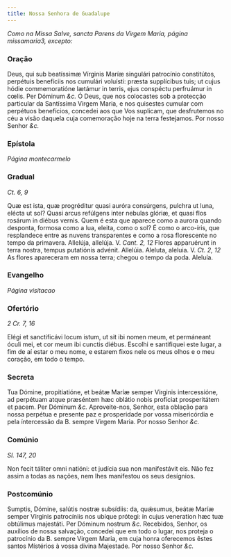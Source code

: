 ```yaml
---
title: Nossa Senhora de Guadalupe
---
```


<em>
  Como na Missa Salve, sancta Parens da Virgem Maria, página missamaria3,
  excepto:
</em>

### Oração

<div class="grid grid-cols-2 gap-5">
  <span class="text-justify">
    Deus, qui sub beatíssimæ Vírginis Maríæ singulári patrocínio constitútos,
    perpétuis benefíciis nos cumulári voluísti: præsta supplícibus tuis; ut
    cujus hódie commemoratióne lætámur in terris, ejus conspéctu perfruámur in
    cœlis. Per Dóminum <em>&c.</em>
  </span>
  <span class="text-justify">
    Ó Deus, que nos colocastes sob a protecção particular da Santíssima Virgem
    Maria, e nos quisestes cumular com perpétuos benefícios, concedei aos que
    Vos suplicam, que desfrutemos no céu a visão daquela cuja comemoração hoje
    na terra festejamos. Por nosso Senhor <em>&c.</em>
  </span>
</div>

### Epístola 

_Página montecarmelo_

### Gradual 

_Ct. 6, 9_

<div class="grid grid-cols-2 gap-5">
  <span class="text-justify">
    Quæ est ista, quæ progréditur quasi auróra consúrgens, pulchra ut luna,
    elécta ut sol? Quasi arcus refúlgens inter nebulas glóriæ, et quasi flos
    rosárum in diébus vernis.
  </span>
  <span class="text-justify">
    Quem é esta que aparece como a aurora quando desponta, formosa como a lua,
    eleita, como o sol? É como o arco-íris, que resplandece entre as nuvens
    transparentes e como a rosa florescente no tempo da primavera.
  </span>
  <span class="text-justify">
    Allelúja, allelúja. V. <em>Cant. 2, 12</em> Flores apparuérunt in terra
    nostra, tempus putatiónis advénit. Allelúia.
  </span>
  <span class="text-justify">
    Aleluta, aleluia. V. <em>Ct. 2, 12</em> As flores apareceram em nossa terra;
    chegou o tempo da poda. Aleluía.
  </span>
</div>

### Evangelho 

_Página visitacao_

### Ofertório 

_2 Cr. 7, 16_

<div class="grid grid-cols-2 gap-5">
  <span class="text-justify">
    Elégi et sanctificávi locum istum, ut sit ibi nomen meum, et permáneant
    óculi mei, et cor meum ibi cunctis diébus.
  </span>
  <span class="text-justify">
    Escolhi e santifiquei este lugar, a fim de aí estar o meu nome, e estarem
    fixos nele os meus olhos e o meu coração, em todo o tempo.
  </span>
</div>

### Secreta

<div class="grid grid-cols-2 gap-5">
  <span class="text-justify">
    Tua Dómine, propitiatióne, et beátæ Maríæ semper Vírginis intercessióne, ad
    perpétuam atque præséntem hæc oblátio nobis profíciat prosperitátem et
    pacem. Per Dóminum <em>&c.</em>
  </span>
  <span class="text-justify">
    Aproveite-nos, Senhor, esta oblação para nossa perpétua e presente paz e
    prosperidade por vossa misericórdia e pela íntercessão da B. sempre Virgem
    Maria. Por nosso Senhor <em>&c.</em>
  </span>
</div>

### Comúnio 

_Sl. 147, 20_

<div class="grid grid-cols-2 gap-5">
  <span class="text-justify">
    Non fecit táliter omni natióni: et judícia sua non manifestávit eis.
  </span>
  <span class="text-justify">
    Não fez assim a todas as nações, nem lhes manifestou os seus desígnios.
  </span>
</div>

### Postcomúnio

<div class="grid grid-cols-2 gap-5">
  <span class="text-justify">
    Sumptis, Dómine, salútis nostræ subsídiis: da, quǽsumus, beátæ Maríæ semper
    Vírginis patrocíniis nos ubíque prótegi: in cujus veneration hæc tuæ
    obtúlimus majestáti. Per Dóminum nostrum <em>&c.</em>
  </span>
  <span class="text-justify">
    Recebidos, Senhor, os auxílios de nossa salvação, concedei que em todo o
    lugar, nos proteja o patrocínio da B. sempre Virgem Maria, em cuja honra
    oferecemos êstes santos Místérios à vossa divina Majestade. Por nosso Senhor
    <em>&c.</em>
  </span>
</div>
